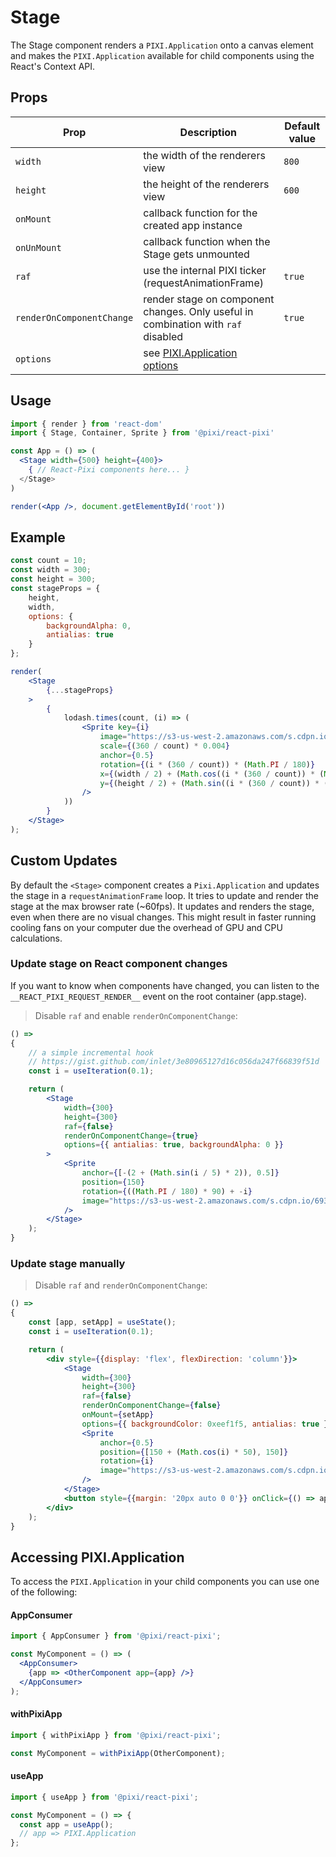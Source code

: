 # Stage

The Stage component renders a `PIXI.Application` onto a canvas element and makes the `PIXI.Application` available for child components using the React's Context API.

## Props

| Prop  | Description | Default value |
| ------------- | ------------- | ------------- |
| `width`  | the width of the renderers view  | `800` |
| `height`  | the height of the renderers view  | `600` |
| `onMount`  | callback function for the created app instance  | |
| `onUnMount`  | callback function when the Stage gets unmounted  | |
| `raf`  | use the internal PIXI ticker (requestAnimationFrame)  | `true` |
| `renderOnComponentChange` |  render stage on component changes. Only useful in combination with `raf` disabled | `true` |
| `options` | see [PIXI.Application options](https://pixijs.download/release/docs/PIXI.Application.html) | |

## Usage

```jsx
import { render } from 'react-dom'
import { Stage, Container, Sprite } from '@pixi/react-pixi'

const App = () => (
  <Stage width={500} height={400}>
    { // React-Pixi components here... }
  </Stage>
)

render(<App />, document.getElementById('root'))
```

## Example

```jsx live noInline
const count = 10;
const width = 300;
const height = 300;
const stageProps = {
    height,
    width,
    options: {
        backgroundAlpha: 0,
        antialias: true
    }
};

render(
    <Stage
        {...stageProps}
    >
        {
            lodash.times(count, (i) => (
                <Sprite key={i}
                    image="https://s3-us-west-2.amazonaws.com/s.cdpn.io/693612/coin.png"
                    scale={(360 / count) * 0.004}
                    anchor={0.5}
                    rotation={(i * (360 / count)) * (Math.PI / 180)}
                    x={(width / 2) + (Math.cos((i * (360 / count)) * (Math.PI / 180)) * 100)}
                    y={(height / 2) + (Math.sin((i * (360 / count)) * (Math.PI / 180)) * 100)}
                />
            ))
        }
    </Stage>
);
```

## Custom Updates

By default the `<Stage>` component creates a `Pixi.Application` and updates the stage in a `requestAnimationFrame` loop.
It tries to update and render the stage at the max browser rate (~60fps).
It updates and renders the stage, even when there are no visual changes.
This might result in faster running cooling fans on your computer due the overhead of GPU and CPU calculations.

### Update stage on React component changes

If you want to know when components have changed, you can listen to the `__REACT_PIXI_REQUEST_RENDER__` event on the root container (app.stage).

> Disable `raf` and enable `renderOnComponentChange`:

```jsx live
() =>
{
    // a simple incremental hook
    // https://gist.github.com/inlet/3e80965127d16c056da247f66839f51d
    const i = useIteration(0.1);

    return (
        <Stage
            width={300}
            height={300}
            raf={false}
            renderOnComponentChange={true}
            options={{ antialias: true, backgroundAlpha: 0 }}
        >
            <Sprite
                anchor={[-(2 + (Math.sin(i / 5) * 2)), 0.5]}
                position={150}
                rotation={((Math.PI / 180) * 90) + -i}
                image="https://s3-us-west-2.amazonaws.com/s.cdpn.io/693612/IaUrttj.png"
            />
        </Stage>
    );
}
```

### Update stage manually

> Disable `raf` and `renderOnComponentChange`:

```jsx live
() =>
{
    const [app, setApp] = useState();
    const i = useIteration(0.1);

    return (
        <div style={{display: 'flex', flexDirection: 'column'}}>
            <Stage
                width={300}
                height={300}
                raf={false}
                renderOnComponentChange={false}
                onMount={setApp}
                options={{ backgroundColor: 0xeef1f5, antialias: true }}>
                <Sprite
                    anchor={0.5}
                    position={[150 + (Math.cos(i) * 50), 150]}
                    rotation={i}
                    image="https://s3-us-west-2.amazonaws.com/s.cdpn.io/693612/IaUrttj.png"
                />
            </Stage>
            <button style={{margin: '20px auto 0 0'}} onClick={() => app.renderer.render(app.stage)}>Render</button>
        </div>
    );
}
```

## Accessing PIXI.Application

To access the `PIXI.Application` in your child components you can use one of the following:

#### AppConsumer

```jsx
import { AppConsumer } from '@pixi/react-pixi';

const MyComponent = () => (
  <AppConsumer>
    {app => <OtherComponent app={app} />}
  </AppConsumer>
);
```

#### withPixiApp

```jsx
import { withPixiApp } from '@pixi/react-pixi';

const MyComponent = withPixiApp(OtherComponent);
```

#### useApp

```jsx
import { useApp } from '@pixi/react-pixi';

const MyComponent = () => {
  const app = useApp();
  // app => PIXI.Application
};
```
